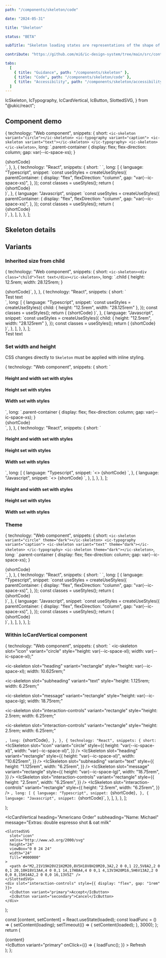 ```yaml
---
path: "/components/skeleton/code"

date: "2024-05-31"

title: "Skeleton"

status: "BETA"

subTitle: "Skeleton loading states are representations of the shape of content that help inform users that a specific type of component is loading."

contribute: "https://github.com/mi6/ic-design-system/tree/main/src/content/structured/components/skeleton"

tabs:
  [
    { title: "Guidance", path: "/components/skeleton" },
    { title: "Code", path: "/components/skeleton/code" },
    { title: "Accessibility", path: "/components/skeleton/accessibility" },
  ]
---
```


  IcSkeleton,
  IcTypography,
  IcCardVertical,
  IcButton,
  SlottedSVG,
} from "@ukic/react";

## Component demo

  {
    technology: "Web component",
    snippets: {
      short: `<ic-skeleton variant="circle"></ic-skeleton>
<ic-typography variant="caption">
  <ic-skeleton variant="text"></ic-skeleton>
</ic-typography>
<ic-skeleton></ic-skeleton>`,
      long: `.parent-container {
    display: flex;
    flex-direction: column;
    gap: var(--ic-space-xs);
  }
</style>
<body>
  <div class="parent-container">
    {shortCode}
  </div>`,
    },
  },
  {
    technology: "React",
    snippets: {
      short: `<IcSkeleton variant="circle" />
<IcTypography variant="caption">
  <IcSkeleton variant="text" />
</IcTypography>
<IcSkeleton />`,
      long: [
        {
          language: "Typescript",
          snippet: `const useStyles = createUseStyles({
  parentContainer: {
    display: "flex",
    flexDirection: "column",
    gap: "var(--ic-space-xs)",
  },
});
const classes = useStyles();
return ( 
  <div className={classes.parentContainer}>
    {shortCode}
  </div>
)`,
        },
        {
          language: "Javascript",
          snippet: `const useStyles = createUseStyles({
  parentContainer: {
    display: "flex",
    flexDirection: "column",
    gap: "var(--ic-space-xs)",
  },
});
const classes = useStyles();
return ( 
  <div className={classes.parentContainer}>
    {shortCode}
  </div>
)`,
        },
      ],
    },
  },
];

<ComponentPreview snippets={snippets}>
  <div style={{ display: "flex", flexDirection: "column", gap: "0.5rem" }}>
    <IcSkeleton variant="circle" />
    <IcTypography variant="caption">
      <IcSkeleton variant="text" />
    </IcTypography>
    <IcSkeleton />
  </div>
</ComponentPreview>

## Skeleton details

<ComponentDetails component="ic-skeleton" />

## Variants

### Inherited size from child

  {
    technology: "Web component",
    snippets: {
      short: `<ic-skeleton><div class="child">Test text</div></ic-skeleton>`,
      long: `.child {
    height: 12.5rem;
    width: 28.125rem;
  }
</style>
<body>
  {shortCode}`,
    },
  },
  {
    technology: "React",
    snippets: {
      short: `<IcSkeleton>
  <div className={classes.child}>Test text</div>
</IcSkeleton>`,
      long: [
        {
          language: "Typescript",
          snippet: `const useStyles = createUseStyles({
  child: {
    height: "12.5rem",
    width: "28.125rem"
  },
});
const classes = useStyles();
return (
  {shortCode}
)`,
        },
        {
          language: "Javascript",
          snippet: `const useStyles = createUseStyles({
  child: {
    height: "12.5rem",
    width: "28.125rem"
  },
});
const classes = useStyles();
return (
  {shortCode}
)`,
        },
      ],
    },
  },
];

<ComponentPreview snippets={snippetsInherited}>
  <IcSkeleton>
    <div
      style={{
        height: "12.5rem",
        width: "28.125rem",
      }}
    >
      Test text
    </div>
  </IcSkeleton>
</ComponentPreview>

### Set width and height

CSS changes directly to `Skeleton` must be applied with inline styling.

  {
    technology: "Web component",
    snippets: {
      short: `<ic-typography variant="h4">
  <h4>Height and width set with styles</h4>
</ic-typography>
<ic-skeleton style="height: 12.5rem; width: 28.125rem"></ic-skeleton>
<ic-typography variant="h4">
  <h4>Height set with styles</h4>
</ic-typography>
<ic-skeleton style="height: 5rem"></ic-skeleton>
<ic-typography variant="h4">
  <h4>Width set with styles</h4>
</ic-typography>
<ic-skeleton style="width: 28.125rem"></ic-skeleton>`,
      long: `.parent-container {
    display: flex;
    flex-direction: column;
    gap: var(--ic-space-xs);
  }
</style>
<body>
  <div class="parent-container">
    {shortCode}
  </div>`,
    },
  },
  {
    technology: "React",
    snippets: {
      short: `<IcTypography variant="h4">
  <h4>Height and width set with styles</h4>
</IcTypography>
<IcSkeleton
  style={{
    height: "12.5rem",
    width: "12.5rem",
  }}
/>
<IcTypography variant="h4">
  <h4>Height set with styles</h4>
</IcTypography>
<IcSkeleton
  style={{
    height: "5rem",
  }}
/>
<IcTypography variant="h4">
  <h4>Width set with styles</h4>
</IcTypography>
<IcSkeleton
  style={{
    width: "28.125rem",
  }}
/>`,
      long: [
        {
          language: "Typescript",
          snippet: `<>
  {shortCode}
</>`,
        },
        {
          language: "Javascript",
          snippet: `<>
  {shortCode}
</>`,
        },
      ],
    },
  },
];

<ComponentPreview snippets={snippetsSetWidthAndHeight}>
  <div style={{ display: "flex", flexDirection: "column", gap: "0.5rem" }}>
    <IcTypography variant="h4">
      <h4>Height and width set with styles</h4>
    </IcTypography>
    <IcSkeleton
      style={{
        height: "12.5rem",
        width: "12.5rem",
      }}
    />
    <IcTypography variant="h4">
      <h4>Height set with styles</h4>
    </IcTypography>
    <IcSkeleton
      style={{
        height: "5rem",
      }}
    />
    <IcTypography variant="h4">
      <h4>Width set with styles</h4>
    </IcTypography>
    <IcSkeleton
      style={{
        width: "28.125rem",
      }}
    />
  </div>
</ComponentPreview>

### Theme

  {
    technology: "Web component",
    snippets: {
      short: `<ic-skeleton variant="circle" theme="dark"></ic-skeleton>
<ic-typography variant="caption">
  <ic-skeleton variant="text" theme="dark"></ic-skeleton>
</ic-typography>
<ic-skeleton theme="dark"></ic-skeleton>`,
      long: `.parent-container {
    display: flex;
    flex-direction: column;
    gap: var(--ic-space-xs);
  }
</style>
<body>
  <div class="parent-container">
    {shortCode}
  </div>`,
    },
  },
  {
    technology: "React",
    snippets: {
      short: `<IcSkeleton variant="circle" theme="dark" />
<IcTypography variant="caption">
  <IcSkeleton variant="text" theme="dark" />
</IcTypography>
<IcSkeleton theme="dark" />`,
      long: [
        {
          language: "Typescript",
          snippet: `const useStyles = createUseStyles({
  parentContainer: {
    display: "flex",
    flexDirection: "column",
    gap: "var(--ic-space-xs)",
  },
});
const classes = useStyles();
return ( 
  <div className={classes.parentContainer}>
    {shortCode}
  </div>
)`,
        },
        {
          language: "Javascript",
          snippet: `const useStyles = createUseStyles({
  parentContainer: {
    display: "flex",
    flexDirection: "column",
    gap: "var(--ic-space-xs)",
  },
});
const classes = useStyles();
return ( 
  <div className={classes.parentContainer}>
    {shortCode}
  </div>
)`,
        },
      ],
    },
  },
];

<ComponentPreview snippets={snippetsTheme}>
  <div style={{ display: "flex", flexDirection: "column", gap: "0.5rem" }}>
    <IcSkeleton variant="circle" theme="dark" />
    <IcTypography variant="caption">
      <IcSkeleton variant="text" theme="dark" />
    </IcTypography>
    <IcSkeleton theme="dark" />
  </div>
</ComponentPreview>

### Within IcCardVertical component

  {
    technology: "Web component",
    snippets: {
      short: `<ic-card-vertical heading="Americano Order" subheading="Name: Michael">
  <ic-skeleton
    slot="icon"
    variant="circle"
    style="height: var(--ic-space-xl); width: var(--ic-space-xl);"
  ></ic-skeleton>
  <ic-skeleton
    slot="heading"
    variant="rectangle"
    style="height: var(--ic-space-xl); width: 10.625rem;"
  ></ic-skeleton>
  <ic-skeleton
    slot="subheading"
    variant="text"
    style="height: 1.125rem; width: 6.25rem;"
  ></ic-skeleton>
  <ic-skeleton
    slot="message"
    variant="rectangle"
    style="height: var(--ic-space-lg); width: 18.75rem;"
  ></ic-skeleton>
  <ic-skeleton
    slot="interaction-controls"
    variant="rectangle"
    style="height: 2.5rem; width: 6.25rem;"
  ></ic-skeleton>
  <ic-skeleton
    slot="interaction-controls"
    variant="rectangle"
    style="height: 2.5rem; width: 6.25rem;"
  ></ic-skeleton>
</ic-card-vertical>`,
      long: `{shortCode}`,
    },
  },
  {
    technology: "React",
    snippets: {
      short: `<IcCardVertical heading="Americano Order" subheading="Name: Michael">
  <IcSkeleton
    slot="icon"
    variant="circle"
    style={{
      height: "var(--ic-space-xl)",
      width: "var(--ic-space-xl)",
    }}
  />
  <IcSkeleton
    slot="heading"
    variant="rectangle"
    style={{
      height: "var(--ic-space-xl)",
      width: "10.625rem",
    }}
  />
  <IcSkeleton
    slot="subheading"
    variant="text"
    style={{
      height: "1.125rem",
      width: "6.25rem",
    }}
  />
  <IcSkeleton
    slot="message"
    variant="rectangle"
    style={{
      height: "var(--ic-space-lg)",
      width: "18.75rem",
    }}
  />
  <IcSkeleton
    slot="interaction-controls"
    variant="rectangle"
    style={{
      height: "2.5rem",
      width: "6.25rem",
    }}
  />
  <IcSkeleton
    slot="interaction-controls"
    variant="rectangle"
    style={{
      height: "2.5rem",
      width: "6.25rem",
    }}
  />
</IcCardVertical>`,
      long: [
        {
          language: "Typescript",
          snippet: `{shortCode}`,
        },
        {
          language: "Javascript",
          snippet: `{shortCode}`,
        },
      ],
    },
  },
];

  <IcCardVertical heading="Americano Order" subheading="Name: Michael">
    <IcSkeleton
      slot="icon"
      variant="circle"
      style={{
        height: "2rem",
        width: "2rem",
      }}
    />
    <IcSkeleton
      slot="heading"
      variant="rectangle"
      style={{
        height: "2rem",
        width: "10.625rem",
      }}
    />
    <IcSkeleton
      slot="subheading"
      variant="text"
      style={{
        height: "1.125rem",
        width: "6.25rem",
      }}
    />
    <IcSkeleton
      slot="message"
      variant="rectangle"
      style={{
        height: "1.5rem",
        width: "18.75rem",
      }}
    />
    <IcSkeleton
      slot="interaction-controls"
      variant="rectangle"
      style={{
        height: "2.5rem",
        width: "6.25rem",
      }}
    />
    <IcSkeleton
      slot="interaction-controls"
      variant="rectangle"
      style={{
        height: "2.5rem",
        width: "6.25rem",
      }}
    />
  </IcCardVertical>
);

  <IcCardVertical
    heading="Americano Order"
    subheading="Name: Michael"
    message="Extras: double espresso shot & oat milk"
  >
    <SlottedSVG
      slot="icon"
      xmlns="http://www.w3.org/2000/svg"
      height="24"
      viewBox="0 0 24 24"
      width="24"
      fill="#000000"
    >
      <path d="M2,21V19H20V21H2M20,8V5H18V8H20M20,3A2,2 0 0,1 22,5V8A2,2 0 0,1 20,10H18V13A4,4 0 0,1 14,17H8A4,4 0 0,1 4,13V3H20M16,5H6V13A2,2 0 0,0 8,15H14A2,2 0 0,0 16,13V5Z" />
    </SlottedSVG>
    <div slot="interaction-controls" style={{ display: "flex", gap: "1rem" }}>
      <IcButton variant="primary">Accept</IcButton>
      <IcButton variant="secondary">Cancel</IcButton>
    </div>
  </IcCardVertical>
);

  const [content, setContent] = React.useState(loaded);
  const loadFunc = () => {
    setContent(loading);
    setTimeout(() => {
      setContent(loaded);
    }, 3000);
  };
  return (
    <div>
      {content}
      <br />
      <IcButton
        variant="primary"
        onClick={() => {
          loadFunc();
        }}
      >
        <SlottedSVG
          slot="icon"
          xmlns="http://www.w3.org/2000/svg"
          height="24"
          viewBox="0 0 24 24"
          width="24"
          fill="#000000"
        >
          <path d="M0 0h24v24H0V0z" fill="none" />
          <path d="M17.65 6.35C16.2 4.9 14.21 4 12 4c-4.42 0-7.99 3.58-7.99 8s3.57 8 7.99 8c3.73 0 6.84-2.55 7.73-6h-2.08c-.82 2.33-3.04 4-5.65 4-3.31 0-6-2.69-6-6s2.69-6 6-6c1.66 0 3.14.69 4.22 1.78L13 11h7V4l-2.35 2.35z" />
        </SlottedSVG>
        Refresh
      </IcButton>
    </div>
  );
};

<ComponentPreview snippets={snippetsInCard}>
  <ContentFunction />
</ComponentPreview>
